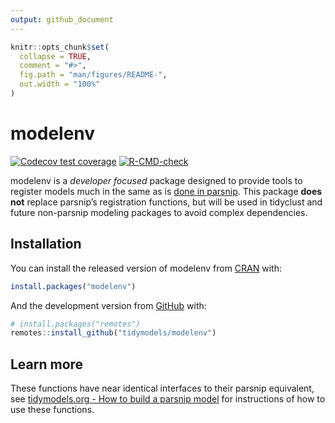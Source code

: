 ```yaml
---
output: github_document
---
```


<!-- README.md is generated from README.Rmd. Please edit that file -->

```r
knitr::opts_chunk$set(
  collapse = TRUE,
  comment = "#>",
  fig.path = "man/figures/README-",
  out.width = "100%"
)
```

# modelenv

<!-- badges: start -->

[![Codecov test coverage](https://codecov.io/gh/tidymodels/modelenv/branch/main/graph/badge.svg)](https://app.codecov.io/gh/tidymodels/modelenv?branch=main)
[![R-CMD-check](https://github.com/tidymodels/modelenv/actions/workflows/R-CMD-check.yaml/badge.svg)](https://github.com/tidymodels/modelenv/actions/workflows/R-CMD-check.yaml)
<!-- badges: end -->

modelenv is a *developer focused* package designed to provide tools to register models much in the same as is [done in parsnip](https://parsnip.tidymodels.org/reference/set_new_model.html). This package **does not** replace parsnip's registration functions, but will be used in tidyclust and future non-parsnip modeling packages to avoid complex dependencies.

## Installation

You can install the released version of modelenv from [CRAN](https://CRAN.R-project.org) with:

``` r
install.packages("modelenv")
```

And the development version from [GitHub](https://github.com/) with:

``` r
# install.packages("remotes")
remotes::install_github("tidymodels/modelenv")
```

## Learn more

These functions have near identical interfaces to their parsnip equivalent, see [tidymodels.org - How to build a parsnip model](https://www.tidymodels.org/learn/develop/models/) for instructions of how to use these functions.
